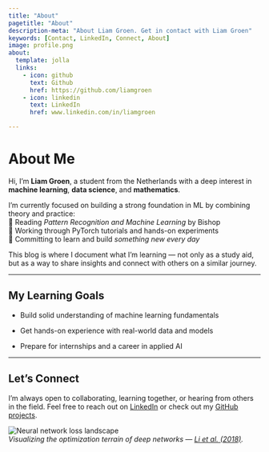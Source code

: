 ```yaml
---
title: "About"
pagetitle: "About"
description-meta: "About Liam Groen. Get in contact with Liam Groen"
keywords: [Contact, LinkedIn, Connect, About]
image: profile.png
about:
  template: jolla
  links:
    - icon: github
      text: Github
      href: https://github.com/liamgroen
    - icon: linkedin
      text: LinkedIn
      href: www.linkedin.com/in/liamgroen

---
```


# About Me

Hi, I'm **Liam Groen**, a student from the Netherlands with a deep interest in **machine learning**, **data science**, and **mathematics**.

I'm currently focused on building a strong foundation in ML by combining theory and practice:  
📘 Reading _Pattern Recognition and Machine Learning_ by Bishop  
🧪 Working through PyTorch tutorials and hands-on experiments  
🎯 Committing to learn and build *something new every day*

This blog is where I document what I'm learning — not only as a study aid, but as a way to share insights and connect with others on a similar journey.

---

## My Learning Goals

- Build solid understanding of machine learning fundamentals  

- Get hands-on experience with real-world data and models  

- Prepare for internships and a career in applied AI

---

## Let's Connect

I'm always open to collaborating, learning together, or hearing from others in the field. Feel free to reach out on [LinkedIn](https://www.linkedin.com/in/liamgroen) or check out my [GitHub projects](https://github.com/liamgroen).

![Neural network loss landscape](./nn-loss-landscape.png)  
*Visualizing the optimization terrain of deep networks — [Li et al. (2018)](https://arxiv.org/abs/1712.09913).*